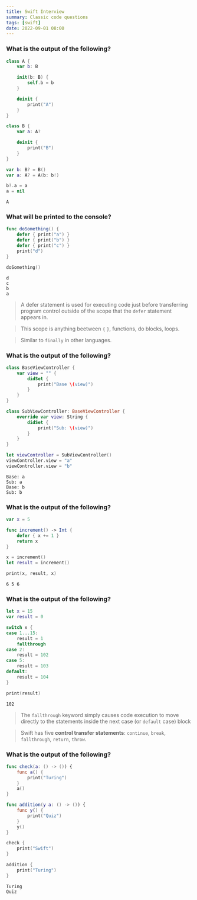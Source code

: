 ```yaml
---
title: Swift Interview
summary: Classic code questions
tags: [swift]
date: 2022-09-01 08:00
---
```


### What is the output of the following?

```swift
class A {
    var b: B

    init(b: B) {
        self.b = b
    }

    deinit {
        print("A")
    }
}

class B {
    var a: A?

    deinit {
        print("B")
    }
}

var b: B? = B()
var a: A? = A(b: b!)

b?.a = a
a = nil
```

```shell
A
```

### What will be printed to the console?

```swift
func doSomething() {
    defer { print("a") }
    defer { print("b") }
    defer { print("c") }
    print("d")
}

doSomething()
```

```shell
d
c
b
a
```

> A defer statement is used for executing code just before transferring program control outside of the scope that the `defer` statement appears in.

> This scope is anything beetween `{` `}`, functions, do blocks, loops.

> Similar to `finally` in other languages.

### What is the output of the following?

```swift
class BaseViewController {
    var view = "" {
        didSet {
            print("Base \(view)")
        }
    }
}

class SubViewController: BaseViewController {
    override var view: String {
        didSet {
            print("Sub: \(view)")
        }
    }
}

let viewController = SubViewController()
viewController.view = "a"
viewController.view = "b"
```

```shell
Base: a
Sub: a
Base: b
Sub: b
```

### What is the output of the following?

```swift
var x = 5

func increment() -> Int {
    defer { x += 1 }
    return x
}

x = increment()
let result = increment()

print(x, result, x)
```

```shell
6 5 6
```

### What is the output of the following?

```swift
let x = 15
var result = 0

switch x {
case 1...15:
    result = 1
    fallthrough
case 2:
    result = 102
case 5:
    result = 103
default:
    result = 104
}

print(result)
```

```shell
102
```

> The `fallthrough` keyword simply causes code execution to move directly to the statements inside the next case (or `default` case) block

> Swift has five **control transfer statements**: `continue`, `break`, `fallthrough`, `return`, `throw`.

### What is the output of the following?

```swift
func check(a: () -> ()) {
    func a() {
        print("Turing")
    }
    a()
}

func addition(y a: () -> ()) {
    func y() {
        print("Quiz")
    }
    y()
}

check {
    print("Swift")
}

addition {
    print("Turing")
}
```

```shell
Turing
Quiz
```

